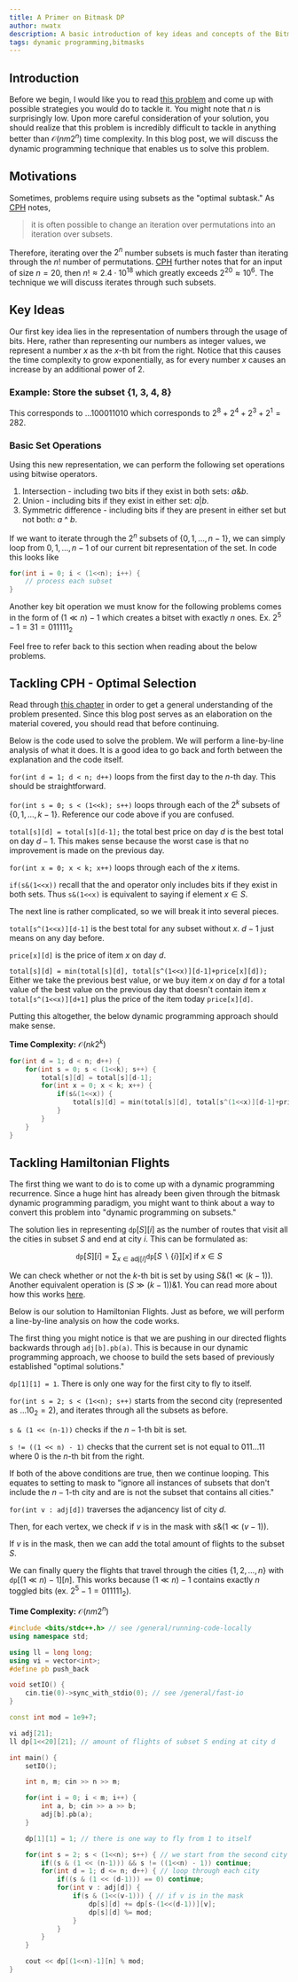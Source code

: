 ```yaml
---
title: A Primer on Bitmask DP
author: nwatx
description: A basic introduction of key ideas and concepts of the Bitmask DP paradigm.
tags: dynamic programming,bitmasks
---
```


## Introduction

Before we begin, I would like you to read [this problem](https://cses.fi/problemset/task/1690) and come up with possible strategies you would do to tackle it. You might note that $n$ is surprisingly low. Upon more careful consideration of your solution, you should realize that this problem is incredibly difficult to tackle in anything better than $\mathcal{O}(nm2^n)$ time complexity. In this blog post, we will discuss the dynamic programming technique that enables us to solve this problem.

## Motivations

Sometimes, problems require using subsets as the "optimal subtask." As [CPH](/CPH.pdf) notes,

> it is often possible to change an iteration over permutations into an iteration over subsets.

Therefore, iterating over the $2^n$ number subsets is much faster than iterating through the $n!$ number of permutations. [CPH](/CPH.pdf) further notes that for an input of size $n=20$, then $n! \approx 2.4\cdot 10^{18}$ which greatly exceeds $2^{20}\approx 10^6$. The technique we will discuss iterates through such subsets.

## Key Ideas

Our first key idea lies in the representation of numbers through the usage of bits. Here, rather than representing our numbers as integer values, we represent a number $x$ as the $x$-th bit from the right. Notice that this causes the time complexity to grow exponentially, as for every number $x$ causes an increase by an additional power of $2$.

### Example: Store the subset {1, 3, 4, 8}

This corresponds to $...100011010$ which corresponds to $2^8+2^4+2^3+2^1=282$.

### Basic Set Operations

Using this new representation, we can perform the following set operations using bitwise operators.

1. Intersection - including two bits if they exist in both sets: $a\&b$.
2. Union - including bits if they exist in either set: $a|b$.
3. Symmetric difference - including bits if they are present in either set but not both: $a$ ^ $b$.

If we want to iterate through the $2^n$ subsets of $\{0, 1,\ldots,n-1\}$, we can simply loop from $0,1,\ldots ,n-1$ of our current bit representation of the set. In code this looks like

```cpp
for(int i = 0; i < (1<<n); i++) {
    // process each subset
}
```

Another key bit operation we must know for the following problems comes in the form of $(1\ll n)-1$ which creates a bitset with exactly $n$ ones. Ex. $2^5-1=31=011111_2$

Feel free to refer back to this section when reading about the below problems.

## Tackling CPH - Optimal Selection

Read through [this chapter](/CPH.pdf#page=112) in order to get a general understanding of the problem presented. Since this blog post serves as an elaboration on the material covered, you should read that before continuing.

Below is the code used to solve the problem. We will perform a line-by-line analysis of what it does. It is a good idea to go back and forth between the explanation and the code itself.

```for(int d = 1; d < n; d++)``` loops from the first day to the $n$-th day. This should be straightforward.

`for(int s = 0; s < (1<<k); s++)` loops through each of the $2^k$ subsets of $\{0, 1,\ldots,k-1\}$. Reference our code above if you are confused.

`total[s][d] = total[s][d-1];` the total best price on day $d$ is the best total on day $d-1$. This makes sense because the worst case is that no improvement is made on the previous day.

`for(int x = 0; x < k; x++)` loops through each of the $x$ items.

`if(s&(1<<x))` recall that the and operator only includes bits if they exist in both sets. Thus `s&(1<<x)` is equivalent to saying if element $x \in S$.

The next line is rather complicated, so we will break it into several pieces.

`total[s^(1<<x)][d-1]` is the best total for any subset without $x$. $d-1$ just means on any day before.

`price[x][d]` is the price of item $x$ on day $d$.

`total[s][d] = min(total[s][d], total[s^(1<<x)][d-1]+price[x][d]);` Either we take the previous best value, or we buy item $x$ on day $d$ for a total value of the best value on the previous day that doesn't contain item $x$ `total[s^(1<<x)][d+1]` plus the price of the item today `price[x][d]`.

Putting this altogether, the below dynamic programming approach should make sense.

**Time Complexity:** $\mathcal{O}(nk2^k)$

```cpp
for(int d = 1; d < n; d++) {
    for(int s = 0; s < (1<<k); s++) {
        total[s][d] = total[s][d-1];
        for(int x = 0; x < k; x++) {
            if(s&(1<<x)) {
                total[s][d] = min(total[s][d], total[s^(1<<x)][d-1]+price[x][d]);
            }
        }
    }
}
```

## Tackling Hamiltonian Flights

The first thing we want to do is to come up with a dynamic programming recurrence. Since a huge hint has already been given through the bitmask dynamic programming paradigm, you might want to think about a way to convert this problem into "dynamic programming on subsets."

The solution lies in representing $\texttt{dp}[S][i]$ as the number of routes that visit all the cities in subset $S$ and end at city $i$. This can be formulated as:

$$
\texttt{dp}[S][i]=\sum_{x\in \text{adj}[i]}\texttt{dp}[S\backslash \{i\}][x]\: \text{if}\: x \in S
$$

We can check whether or not the $k$-th bit is set by using $S \& (1 \ll (k-1))$. Another equivalent operation is $(S \gg (k-1))\& 1$. You can read more about how this works [here](https://www.geeksforgeeks.org/check-whether-k-th-bit-set-not/).

Below is our solution to Hamiltonian Flights. Just as before, we will perform a line-by-line analysis on how the code works.

The first thing you might notice is that we are pushing in our directed flights backwards through `adj[b].pb(a)`. This is because in our dynamic programming approach, we choose to build the sets based of previously established "optimal solutions."

`dp[1][1] = 1`. There is only one way for the first city to fly to itself.

`for(int s = 2; s < (1<<n); s++)` starts from the second city (represented as $...10_2=2$), and iterates through all the subsets as before.

`s & (1 << (n-1))` checks if the $n-1$-th bit is set.

`s != ((1 << n) - 1)` checks that the current set is not equal to $011\ldots 11$ where $0$ is the $n$-th bit from the right.

If both of the above conditions are true, then we continue looping. This equates to setting to mask to "ignore all instances of subsets that don't include the $n-1$-th city and are is not the subset that contains all cities."

`for(int v : adj[d])` traverses the adjancency list of city $d$.

Then, for each vertex, we check if $v$ is in the mask with $s \& (1\ll (v-1))$.

If $v$ is in the mask, then we can add the total amount of flights to the subset $S$.

We can finally query the flights that travel through the cities $\{1,2,\ldots,n\}$ with $\texttt{dp}[(1\ll n)-1][n]$.
This works because $(1\ll n)-1$ contains exactly $n$ toggled bits (ex. $2^5-1=011111_2$).

**Time Complexity:** $\mathcal{O}(nm2^n)$

```cpp
#include <bits/stdc++.h> // see /general/running-code-locally
using namespace std;

using ll = long long;
using vi = vector<int>;
#define pb push_back

void setIO() {
	cin.tie(0)->sync_with_stdio(0); // see /general/fast-io
}

const int mod = 1e9+7;

vi adj[21];
ll dp[1<<20][21]; // amount of flights of subset S ending at city d

int main() {
	setIO();

	int n, m; cin >> n >> m;

	for(int i = 0; i < m; i++) {
		int a, b; cin >> a >> b;
		adj[b].pb(a);
	}

	dp[1][1] = 1; // there is one way to fly from 1 to itself

	for(int s = 2; s < (1<<n); s++) { // we start from the second city
		if((s & (1 << (n-1))) && s != ((1<<n) - 1)) continue;
		for(int d = 1; d <= n; d++) { // loop through each city
			if((s & (1 << (d-1))) == 0) continue;
			for(int v : adj[d]) {
				if(s & (1<<(v-1))) { // if v is in the mask
					dp[s][d] += dp[s-(1<<(d-1))][v];
					dp[s][d] %= mod;
				}
			}
		}
	}

	cout << dp[(1<<n)-1][n] % mod; 
}
```